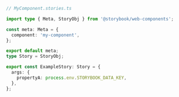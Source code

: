```ts
// MyComponent.stories.ts

import type { Meta, StoryObj } from '@storybook/web-components';

const meta: Meta = {
  component: 'my-component',
};

export default meta;
type Story = StoryObj;

export const ExampleStory: Story = {
  args: {
    propertyA: process.env.STORYBOOK_DATA_KEY,
  },
};
```
